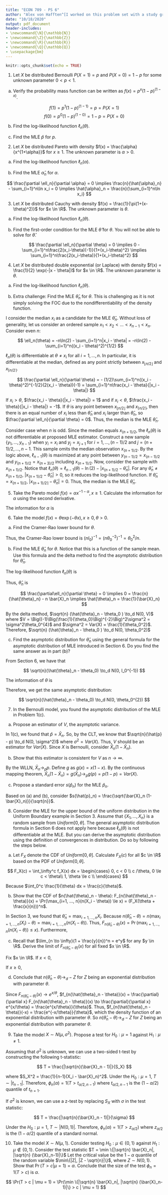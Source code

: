 ```yaml
---
title: "ECON 709 - PS 6"
author: "Alex von Hafften^[I worked on this problem set with a study group of Michael Nattinger, Andrew Smith, and Ryan Mather. I also discussed problems with Emily Case, Sarah Bass, and Danny Edgel.]"
date: "10/18/2020"
output: pdf_document
header-includes:
- \newcommand{\N}{\mathbb{N}}
- \newcommand{\Z}{\mathbb{Z}}
- \newcommand{\R}{\mathbb{R}}
- \newcommand{\Q}{\mathbb{Q}}
- \usepackage{bm}
---
```


```r
knitr::opts_chunk$set(echo = TRUE)
```


1. Let $X$ be distributed Bernoulli $P(X = 1) = p$ and $P(X = 0) = 1-p$ for some unknown parameter $0 < p < 1$.

(a) Verify the probability mass function can be written as $f(x) = p^x (1-p)^{(1-x)}$.

$$
f(1) = p^1 (1-p)^{(1-1)}=p=P(X=1)
$$
$$
f(0) = p^0 (1-p)^{(1-0)}=1-p=P(X=0)
$$

(b) Find the log-likelihood function $\ell_n(\theta)$.

\begin{align*}
\ell_n(\theta) 
&= \sum_{i=1}^n\ln(f(x_i|\theta)) \\
&= \sum_{i=1}^n\ln(p^{x_i} (1-p)^{(1-x_i)}) \\
&= \sum_{i=1}^n [x_i \ln(p)+(1-x_i)\ln (1-p)] \\
&= \ln(p) \sum_{i=1}^n x_i + \ln (1-p)\Big(n-\sum_{i=1}^n x_i\Big)
\end{align*}

(c) Find the MLE $\hat{p}$ for $p$.

\begin{align*}
\frac{\partial \ell_n}{\partial p} &= 0 \\
\frac{\partial}{\partial p}\Bigg[\ln(p) \sum_{i=1}^n x_i + \ln (1-p)\Big(n-\sum_{i=1}^n x_i\Big) \Bigg] &= 0\\ \frac{\sum_{i=1}^n x_i}{p} - \frac{\Big(n-\sum_{i=1}^n x_i\Big)}{1-p} &= 0 \\
\sum_{i=1}^n x_i &= pn-p\sum_{i=1}^n x_i + p\sum_{i=1}^n x_i \\
\hat{p} &= \frac{1}{n}\sum_{i=1}^n x_i\\
\hat{p} &= \bar{X}_n
\end{align*}

\pagebreak

2. Let $X$ be distributed Pareto with density $f(x) = \frac{\alpha}{x^{1+\alpha}}$ for $x \ge 1$. The unknown parameter is $\alpha > 0$.

(a) Find the log-likelihood function $\ell_n(\alpha)$.

\begin{align*}
\ell_n(\alpha) 
&= \sum_{i=1}^n\ln(f(x_i|\alpha)) \\
&= \sum_{i=1}^n\ln\Bigg(\frac{\alpha}{x_i^{1+\alpha}}\Bigg) \\
&= \sum_{i=1}^n\ln\alpha - \sum_{i=1}^n\ln x_i^{1+\alpha} \\
&= n\ln\alpha - (1+\alpha)\sum_{i=1}^n\ln x_i \\
\end{align*}

(b) Find the MLE $\hat{\alpha}_n$ for $\alpha$.

$$
\frac{\partial \ell_n}{\partial \alpha}  =  0 \implies
\frac{n}{\hat{\alpha}_n} - \sum_{i=1}^n\ln x_i = 0 \implies
\hat{\alpha}_n = \frac{n}{\sum_{i=1}^n\ln x_i}
$$

3. Let $X$ be distributed Cauchy with density $f(x) = \frac{1}{\pi(1+(x-\theta)^2)}$ for $x \in \R$. The unknown parameter is $\theta$.

(a) Find the log-likelihood function $\ell_n(\theta)$.

\begin{align*}
\ell_n(\theta) 
&= \sum_{i=1}^n\ln(f(x_i|\theta)) \\
&= \sum_{i=1}^n\ln\Bigg(\frac{1}{\pi(1+(x_i-\theta)^2)}\Bigg) \\
&=  - \sum_{i=1}^n\ln(\pi) - \sum_{i=1}^n\ln\Big(1+(x_i-\theta)^2\Big) \\
&=  - n \ln(\pi) - \sum_{i=1}^n\ln\Big(1+(x_i-\theta)^2\Big) \\
\end{align*}

(b) Find the first-order condition for the MLE $\hat{\theta}$ for $\theta$.  You will not be able to solve for $\hat{\theta}$.

$$
\frac{\partial \ell_n}{\partial \theta}  =  0 \implies 0 - \sum_{i=1}^n\frac{2(x_i-\theta)(-1)}{1+(x_i-\theta)^2} \implies \sum_{i=1}^n\frac{2(x_i-\theta)}{1+(x_i-\theta)^2}
$$

\pagebreak

4. Let $X$ be distributed double exponential (or Laplace) with density $f(x) = \frac{1}{2} \exp(-|x - \theta|)$ for $x \in \R$. The unknown parameter is $\theta$.

(a) Find the log-likelihood function $\ell_n(\theta)$.

\begin{align*}
\ell_n(\theta) 
&= \sum_{i=1}^n\ln(f(x_i|\theta)) \\
&= \sum_{i=1}^n\ln\Bigg(\frac{1}{2} \exp(-|x_i - \theta|)\Bigg) \\
&= -\sum_{i=1}^n\ln(2) + \sum_{i=1}^n\ln(\exp(-|x_i - \theta|)) \\
&= -n\ln(2) - \sum_{i=1}^n|x_i - \theta| \\
\end{align*}

(b) Extra challenge: Find the MLE $\hat{\theta}_n$ for $\theta$. This is challenging as it is not simply solving the FOC due to the nondifferentiability of the density function.

I consider the median $x_i$ as a candidate for the MLE $\hat{\theta}_n$. Without loss of generality, let us consider an ordered sample $x_1 < x_2 <...< x_{n-1} < x_n$. Consider even $n$:

$$
\ell_n(\theta) = -n\ln(2) - \sum_{i=1}^n|x_i - \theta| = -n\ln(2) - \sum_{i=1}^n((x_i - \theta)^2)^{1/2}
$$

$\ell_n(\theta)$ is differentiable at $\theta \neq x_i$ for all $i = 1, ..., n$.  In particular, it is differentiable at the median, defined as any point strictly between $x_{\lfloor n/2 \rfloor}$ and $x_{\lceil n/2 \rceil}$.

$$
\frac{\partial \ell_n}{\partial \theta} = -  (1/2)\sum_{i=1}^n((x_i - \theta)^2)^{-1/2}(2(x_i - \theta))(-1) = \sum_{i=1}^n\frac{x_i - \theta}{|x_i - \theta|}
$$

If $x_i > \theta$, $\frac{x_i - \theta}{|x_i - \theta|} = 1$ and if $x_i < \theta$, $\frac{x_i - \theta}{|x_i - \theta|} = -1$.  If $\theta$ is any point between $x_{\lfloor n/2 \rfloor}$ and $x_{\lceil n/2 \rceil}$, then there is an equal number of $x_i$ less than $\hat{\theta}_n$ and $x_i$ larger than $\hat{\theta}_n$, so $\frac{\partial \ell_n}{\partial \theta} = 0$.  Thus, the median is the MLE $\hat{\theta}_n$.

Consider case when $n$ is odd.  Since the median equals $x_{(n+1)/2}$, the $\ell_n(\theta)$ is not differentiable at proposed MLE estimator. Construct a new sample $\{y_1, ..., y_{n-1}\}$ when $y_i = x_i$ and $y_j = x_{j+1}$ for $i =1, ..., (n-1)/2$ and $j = (n+1)/2,..., n-1$. This sample omits the median observation $x_{(n+1)/2}$. By the logic above, $\ell_{n-1}(\theta)$ is maximized at any point between $y_{(n-1)/2} = x_{(n-1)/2}$ and $y_{(n+1)/2} = x_{(n+3)/2}$ including $x_{(n+1)/2}$.  Now, consider the sample with $x_{(n+1)/2}$.  Notice that $\ell_n(\theta) = \ell_{n-1} (\theta) - \ln(2) - |x_{(n+1)/2} - \hat{\theta}_{n}|$. For any $\hat{\theta}_{n} \neq x_{(n+1)/2}$, $|x_{(n+1)/2} - \hat{\theta}_{n}| > 0$, so it reduces the log-likelihood function.  If $\hat{\theta}_{n} = x_{(n+1)/2}$, $|x_{(n+1)/2 \rceil} - \hat{\theta}_{n}| = 0$.  Thus, the median is the MLE $\hat{\theta}_n$.

\pagebreak

5. Take the Pareto model $f(x) = \alpha x^{-1-\alpha}, x \ge 1$. Calculate the information for $\alpha$ using the second derivative.

The information for $\alpha$ is

\begin{align*}
I_0 
&=-E\Bigg[\frac{\partial^2}{\partial^2\alpha} \log (\alpha X^{-1-\alpha}) \Bigg|_{\alpha = \alpha_0}\Bigg]\\
&= -E\Bigg[\frac{\partial^2}{\partial^2\alpha} (-1-\alpha)(\log \alpha +\log X) \Bigg|_{\alpha = \alpha_0}\Bigg]\\
&= -E\Bigg[\frac{\partial^2}{\partial^2\alpha} (-\log \alpha - \log X - \alpha\log \alpha - \alpha\log X) \Bigg|_{\alpha = \alpha_0}\Bigg]\\
&= -E\Bigg[\frac{\partial}{\partial\alpha} \Big(-\frac{1}{\alpha} - \log \alpha -1- \log X\Big) \Bigg|_{\alpha = \alpha_0}\Bigg]\\
&= -E\Bigg[\frac{1}{\alpha^2} - \frac{1}{\alpha} \Bigg|_{\alpha = \alpha_0}\Bigg]\\
&= \frac{1}{\alpha_0} - \frac{1}{\alpha_0^2}
\end{align*}

6. Take the model $f(x) = \theta \exp(-\theta x), x \ge 0, \theta > 0$.

(a) Find the Cramer-Rao lower bound for $\theta$.

\begin{align*}
I_0
&=-E\Bigg[\frac{\partial^2}{\partial^2\theta} \log (\theta \exp(-\theta X)) \Bigg|_{\theta = \theta_0}\Bigg] \\
&=-E\Bigg[\frac{\partial^2}{\partial^2\theta} \log (\theta)-\theta X  \Bigg|_{\theta = \theta_0}\Bigg] \\
&=-E\Bigg[\frac{\partial}{\partial\theta} \frac{1}{\theta}-\theta  \Bigg|_{\theta = \theta_0}\Bigg] \\
&=-E\Bigg[ -\frac{1}{\theta^2}  \Bigg|_{\theta = \theta_0}\Bigg] \\
&=\frac{1}{\theta_0^2}
\end{align*}

Thus, the Cramer-Rao lower bound is $(nI_0)^{-1} = (n\theta_0^{-2})^{-1}= \theta_0^{2}/n$.

\pagebreak

(b) Find the MLE $\hat{\theta}_n$ for $\theta$. Notice that this is a function of the sample mean. Use this formula and the delta method to find the asymptotic distribution for $\hat{\theta}_n$.

The log-likelihood function $\ell_n(\theta)$ is

\begin{align*}
\ell_n(\theta) 
&= \sum_{i=1}^n\ln(f(x_i|\theta))\\
&= \sum_{i=1}^n\ln(\theta \exp(-\theta x_i))\\
&= \sum_{i=1}^n(\ln(\theta) -\theta x_i)\\
&= n\ln(\theta) - \theta \sum_{i=1}^n x_i\\
&= n\ln(\theta) - n\theta \bar{X}_n
\end{align*}

Thus, $\hat{\theta}_n$ is

$$
\frac{\partial\ell_n}{\partial \theta} = 0 \implies 0 = \frac{n}{\hat{\theta}_n} - n \bar{X}_n \implies \hat{\theta}_n = \frac{1}{\bar{X}_n}
$$

By the delta method, $\sqrt{n} (\hat{\theta}_n - \theta_0 ) \to_d N(0, V)$ where $V = \Big((-1)\Big(\frac{1}{\theta_0}\Big)^{-2}\Big)^2\sigma^2 = \sigma^2\theta_0^{4}$ and $\sigma^2 = Var(X) = \frac{1}{\theta_0^2}$. Therefore, $\sqrt{n} (\hat{\theta}_n - \theta_0 ) \to_d N(0, \theta_0^2)$

(c) Find the asymptotic distribution for $\hat{\theta}_n$ using the general formula for the asymptotic distribution of MLE introduced in Section 6. Do you find the same answer as in part (b)?

From Section 6, we have that 

$$
\sqrt{n}(\hat{\theta}_n - \theta_0) \to_d N(0, I_0^{-1})
$$

The information of $\theta$ is 

\begin{align*}
I_0 
&= -E \Bigg[\frac{\partial^2}{\partial^2\theta} \log(\theta \exp(-\theta X))\Bigg|_{\theta = \theta_0}\Bigg]\\
&= -E \Bigg[\frac{\partial^2}{\partial^2\theta} \Big( \log(\theta) -\theta X  \Big) \Bigg|_{\theta = \theta_0}\Bigg]\\
&= -E \Bigg[\frac{\partial}{\partial\theta} \Big( \theta^{-1} - X \Big) \Bigg|_{\theta = \theta_0}\Bigg]\\
&= -E \Bigg[-\theta^{-2} \Bigg|_{\theta = \theta_0}\Bigg] \\
&= \theta_0^{-2}
\end{align*}

Therefore, we get the same asymptotic distribution:

$$
\sqrt{n}(\hat{\theta}_n - \theta_0) \to_d N(0, \theta_0^{2})
$$

\pagebreak

7. In the Bernoulli model, you found the asymptotic distribution of the MLE in Problem 1(c).

(a) Propose an estimator of $V$, the asymptotic variance.

In 1(c), we found that $\hat{p} = \bar{X}_n$.  So, by the CLT, we know that $\sqrt{n}(\hat{p} - p) \to_d N(0, \sigma^2)$ where $\sigma^2 = Var(X)$. Thus, $V$ should be an estimator for $Var(X)$. Since $X$ is Bernoulli, consider $\bar{X}_n (1- \bar{X}_n)$.

(b) Show that this estimator is consistent for $V$ as $n \to \infty$.

By the WLLN, $\bar{X}_n \to_p p$. Define $g$ as $g(x) = x(1-x)$. By the continuous mapping theorem, $\bar{X}_n (1- \bar{X}_n) = g(\bar{X}_n) \to_p g(p) = p(1-p)=Var(X)$.

(c) Propose a standard error $s(\hat{p}_n)$ for the MLE $\hat{p}_n$.\footnote{Recall that the standard error is supposed to approximate the variance of $\hat{p}_n$, not that of the variance of $\sqrt{n}(\hat{p}_n - p)$. What would be a reasonable approximation of the variance of $\hat{p}_n$ once you have a reasonable approximation of the variance of $\sqrt{n}(\hat{p}_n - p)$ from part (b)?}

Based on (a) and (b), consider $s(\hat{p}_n) = \frac{\sqrt{\bar{X}_n (1- \bar{X}_n)}}{\sqrt{n}}$.

8. Consider the MLE for the upper bound of the uniform distribution in the Uniform Boundary example in Section 3. Assume that $\{X_1, ..., X_n\}$ is a random sample from $Uniform[0, \theta]$. The general asymptotic distribution formula in Section 6 does not apply here because $\ell_n(\theta)$ is not differentiable at the MLE.  But you can derive the asymptotic distribution using the definition of convergences in distribution. Do so by following the steps below.

(a) Let $F_X$ denote the CDF of $Uniform[0, \theta]$. Calculate $F_X(c)$ for all $c \in \R$ based on the PDF of $Uniform[0, \theta]$.

$$
F_X(c) = \int_\infty^c f_X(x) dx =
\begin{cases}
0, c < 0 \\
c /\theta, 0 \le c < \theta\\
1, \theta \le c \\
\end{cases}
$$

Because $\int_0^c \frac{1}{\theta} dx = \frac{c}{\theta}$.

(b) Show that the CDF of $n(\hat{\theta}_n - \theta): F_{n(\hat{\theta}_n - \theta)}(x) = \Pr(\max_{i=1, ..., n}(n(X_i - \theta)) \le x) = (F_X(\theta + \frac{x}{n}))^n$.

In Section 3, we found that $\hat{\theta}_n= \max_{i=1,...,n} X_i$. Because $n(\hat{\theta}_n - \theta) = n(\max_{i=1,...,n} ( X_i) - \theta) = \max_{i=1, ..., n}(n(X_i - \theta))$. Thus, $F_{n(\hat{\theta}_n - \theta)}(x) = \Pr(\max_{i=1, ..., n}(n(X_i - \theta)) \le x)$. Furthermore,

\begin{align*}
\Pr\Big(\max_{i=1, ..., n}(n(X_i - \theta)) \le x\Big) 
&= \Pr(n(X_i - \theta) \le x \; \forall i = 1, ..., n) \\
&= \Pi_{i=1}^n \Pr(n(X_i - \theta) \le x) \\
&=\Pr(n(X_i - \theta) \le x)^n \\
&=\Pr\Bigg(X_i \le \frac{x}{n} + \theta\Bigg)^n \\
&= \Bigg(F_X\Bigg(\theta + \frac{x}{n}\Bigg)\Bigg)^n
\end{align*}

\pagebreak

(c) Recall that $\lim_{n \to \infty}(1 + \frac{y}{n})^n  = e^y$ for any $y \in \R$. Derive the limit of $F_{n(\hat{\theta}_n - \theta)}(x)$ for all fixed $x \in \R$.\footnote{Hint: consider the case where $x < 0$ and the case where $x \ge 0$ separately.}

Fix $x \in \R$.  If $x < 0$,

\begin{align*}
\lim_{n \to \infty} F_{n(\hat{\theta}_n - \theta)}(x) 
&= \lim_{n \to \infty} \Bigg(F_X\Bigg(\theta + \frac{x}{n}\Bigg)\Bigg)^n\\
&= \lim_{n \to \infty} \Bigg(\theta^{-1} \Bigg(\theta+ \frac{x}{n}\Bigg)\Bigg)^n \\
&= \lim_{n \to \infty} \Bigg(\theta^{-1}\Bigg(\theta \Bigg(1+ \frac{x/\theta}{n}\Bigg)\Bigg)\Bigg)^n \\
&= \lim_{n \to \infty} \Bigg(1+ \frac{x/\theta}{n}\Bigg)^n \\
&= e^{x/\theta}
\end{align*}

If $x \ge 0$,

\begin{align*}
\lim_{n \to \infty} F_{n(\hat{\theta}_n - \theta)}(x) 
&=\lim_{n \to \infty} \Bigg(F_X\Bigg(\theta + \frac{x}{n}\Bigg)\Bigg)^n\\
&=\lim_{n \to \infty} (1)^n\\
&=1
\end{align*}

(d) Conclude that $n(\hat{\theta}_n - \theta) \to_d -Z$ for $Z$ being an exponential distribution with parameter $\theta$.

Since $F_{n(\hat{\theta}_n - \theta)}(x) \to e^{x/\theta}$, $f_{n(\hat{\theta}_n - \theta)}(x) = \frac{\partial}{\partial x} F_{n(\hat{\theta}_n - \theta)}(x) \to \frac{\partial}{\partial x} e^{x/\theta} = \frac{e^{x/\theta}}{\theta}$. Thus, $f_{n(\hat{\theta}_n - \theta)}(-x) = \frac{e^{-x/\theta}}{\theta}$, which the density function of an exponential distribution with parameter $\theta$.  So $n(\hat{\theta}_n - \theta) \to_d -Z$ for $Z$ being an exponential distribution with parameter $\theta$.

9. Take the model $X \sim N(\mu, \sigma^2)$. Propose a test for $H_0: \mu = 1$ against $H_1: \mu \neq 1$.

Assuming that $\sigma^2$ is unknown, we can use a two-sided t-test by constructing the following t-statistic:

$$
T = \frac{|\sqrt{n}(\bar{X}_n - 1)|}{S_X}
$$

where $S_X^2 = \frac{1}{n-1}(X_i - \bar{X}_n)^2$.  Under the $H_0: \mu = 1$, $T \sim |t_{n-1}|$.  Therefore, $\phi_n(\alpha) = 1(T > t_{\alpha/2, n-1})$ where $t_{\alpha/2, n-1}$ is the $(1-\alpha/2)$ quantile of $t_{n=1}$.

If $\sigma^2$ is known, we can use a z-test by replacing $S_X$ with $\sigma$ in the test statistic:

$$
T = \frac{|\sqrt{n}(\bar{X}_n - 1)|}{\sigma}
$$

Under the $H_0: \mu = 1$, $T \sim |N(0,1)|$. Therefore, $\phi_n(\alpha) = 1(T > z_{\alpha/2})$ where $z_{\alpha/2}$ is the $(1-\alpha/2)$ quantile of a standard normal.

10. Take the model $X \sim N(\mu, 1)$. Consider testing $H_0 : \mu \in \{0, 1\}$ against $H_1 : \mu \notin \{0, 1\}$. Consider the test statistic $T = \min \{|\sqrt{n} \bar{X}_n|, |\sqrt{n} (\bar{X}_n-1)|\}$ Let the critical value be the $1 - \alpha$ quantile of the random variable $\min\{|Z|, |Z - \sqrt{n}|\}$, where $Z \sim N(0, 1)$. Show that $\Pr(T > c | \mu = 1) = \alpha$. Conclude that the size of the test $\phi_n = 1(T > c)$ is $\alpha$.\footnote{Use the fact that $Z$ and $-Z$ have the same distribution. This is an example where the null distribution is the same under different points in a composite null. The test $\phi_n = 1(T > c)$ is called a similar test because $\inf_{\theta_0 \in \Theta_0} \Pr(T > c | \theta = \theta_0) = \sup_{\theta_0 \in \Theta_0} \Pr(T > c | \theta = \theta_0)$.}



$$
\Pr(T > c | \mu = 1) 
= \Pr(\min \{|\sqrt{n} \bar{X}_n|, |\sqrt{n} (\bar{X}_n-1)|\} > c | \mu = 1)
$$

